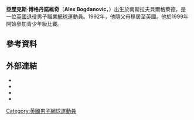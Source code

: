 {{Infobox 网球
|姓名=Alex Bogdanovic
|照片=Alex bogdanovic us open.JPG
|国籍={{GBR}}
|生年=1984年
|生日={{birth_date_and_age|1984|5|22|mf=y}}
|出生地=[[英國|英國]]
|居住地=英國
|身高=183
|体重=74
|持拍手=左
|反拍=單手
|转职业年=2002年
|球拍=
|球衣=
|球鞋=
|单打最高排名=108（2007年6月25日）
|双打最高排名=336（2009年1月12日）
|现单打排名=
|现双打排名=
|单打冠军头衔=0
|双打冠军头衔=0
|职业战绩=
|奖金=653,374[[美元|美元]]
|澳网最好成绩=會外賽第二輪<br />（2008、2009）
|法网最好成绩=會外賽第二輪<br />（2007、2008、2009）
|温网最好成绩=第一輪（2002–2009）
|美网最好成绩=第一輪（2004）
|大满贯个数=
|奥运会最好成绩=
}}

'''亞歷克斯·博格丹諾維奇'''（'''Alex Bogdanovic'''，{{bd|1984年|5月22日}}）出生於南斯拉夫貝爾格萊德，是一位[[英國|英國]]退役男子職業[[網球|網球]]運動員。1992年，他隨父母移居至英國。他於1999年開始參加青少年級比賽。

== 參考資料 ==
{{reflist|2}}

== 外部連結 ==
* {{Official|http://alexbogdanovic.com/}}
* {{ATP|id=B929}}
* {{ITF male profile|id=30022469}}
* {{DavisCupplayerlink|id=30022469}}

{{DEFAULTSORT:Bogdanovic, Alex}}

[[Category:英國男子網球運動員|Category:英國男子網球運動員]]